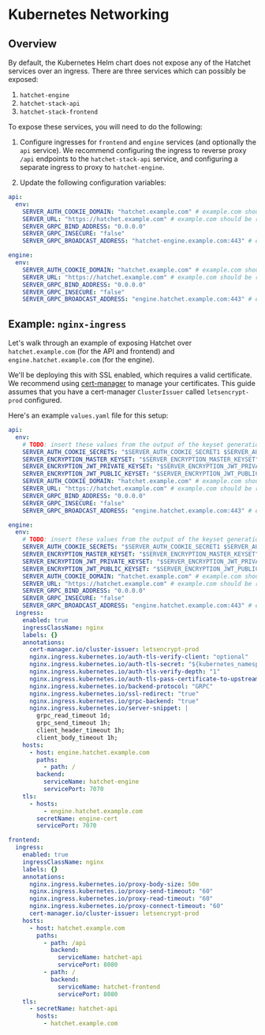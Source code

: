 # Kubernetes Networking

## Overview

By default, the Kubernetes Helm chart does not expose any of the Hatchet services over an ingress. There are three services which can possibly be exposed:

1. `hatchet-engine`
2. `hatchet-stack-api`
3. `hatchet-stack-frontend`

To expose these services, you will need to do the following:

1. Configure ingresses for `frontend` and `engine` services (and optionally the `api` service). We recommend configuring the ingress to reverse proxy `/api` endpoints to the `hatchet-stack-api` service, and configuring a separate ingress to proxy to `hatchet-engine`.

2. Update the following configuration variables:

```yaml
api:
  env:
    SERVER_AUTH_COOKIE_DOMAIN: "hatchet.example.com" # example.com should be replaced with your domain
    SERVER_URL: "https://hatchet.example.com" # example.com should be replaced with your domain
    SERVER_GRPC_BIND_ADDRESS: "0.0.0.0"
    SERVER_GRPC_INSECURE: "false"
    SERVER_GRPC_BROADCAST_ADDRESS: "hatchet-engine.example.com:443" # example.com should be replaced with your domain

engine:
  env:
    SERVER_AUTH_COOKIE_DOMAIN: "hatchet.example.com" # example.com should be replaced with your domain
    SERVER_URL: "https://hatchet.example.com" # example.com should be replaced with your domain
    SERVER_GRPC_BIND_ADDRESS: "0.0.0.0"
    SERVER_GRPC_INSECURE: "false"
    SERVER_GRPC_BROADCAST_ADDRESS: "engine.hatchet.example.com:443" # example.com should be replaced with your domain
```

## Example: `nginx-ingress`

Let's walk through an example of exposing Hatchet over `hatchet.example.com` (for the API and frontend) and `engine.hatchet.example.com` (for the engine).

We'll be deploying this with SSL enabled, which requires a valid certificate. We recommend using [cert-manager](https://cert-manager.io/docs/) to manage your certificates. This guide assumes that you have a cert-manager `ClusterIssuer` called `letsencrypt-prod` configured.

Here's an example `values.yaml` file for this setup:

```yaml
api:
  env:
    # TODO: insert these values from the output of the keyset generation command
    SERVER_AUTH_COOKIE_SECRETS: "$SERVER_AUTH_COOKIE_SECRET1 $SERVER_AUTH_COOKIE_SECRET2"
    SERVER_ENCRYPTION_MASTER_KEYSET: "$SERVER_ENCRYPTION_MASTER_KEYSET"
    SERVER_ENCRYPTION_JWT_PRIVATE_KEYSET: "$SERVER_ENCRYPTION_JWT_PRIVATE_KEYSET"
    SERVER_ENCRYPTION_JWT_PUBLIC_KEYSET: "$SERVER_ENCRYPTION_JWT_PUBLIC_KEYSET"
    SERVER_AUTH_COOKIE_DOMAIN: "hatchet.example.com" # example.com should be replaced with your domain
    SERVER_URL: "https://hatchet.example.com" # example.com should be replaced with your domain
    SERVER_GRPC_BIND_ADDRESS: "0.0.0.0"
    SERVER_GRPC_INSECURE: "false"
    SERVER_GRPC_BROADCAST_ADDRESS: "engine.hatchet.example.com:443" # example.com should be replaced with your domain

engine:
  env:
    # TODO: insert these values from the output of the keyset generation command
    SERVER_AUTH_COOKIE_SECRETS: "$SERVER_AUTH_COOKIE_SECRET1 $SERVER_AUTH_COOKIE_SECRET2"
    SERVER_ENCRYPTION_MASTER_KEYSET: "$SERVER_ENCRYPTION_MASTER_KEYSET"
    SERVER_ENCRYPTION_JWT_PRIVATE_KEYSET: "$SERVER_ENCRYPTION_JWT_PRIVATE_KEYSET"
    SERVER_ENCRYPTION_JWT_PUBLIC_KEYSET: "$SERVER_ENCRYPTION_JWT_PUBLIC_KEYSET"
    SERVER_AUTH_COOKIE_DOMAIN: "hatchet.example.com" # example.com should be replaced with your domain
    SERVER_URL: "https://hatchet.example.com" # example.com should be replaced with your domain
    SERVER_GRPC_BIND_ADDRESS: "0.0.0.0"
    SERVER_GRPC_INSECURE: "false"
    SERVER_GRPC_BROADCAST_ADDRESS: "engine.hatchet.example.com:443" # example.com should be replaced with your domain
  ingress:
    enabled: true
    ingressClassName: nginx
    labels: {}
    annotations:
      cert-manager.io/cluster-issuer: letsencrypt-prod
      nginx.ingress.kubernetes.io/auth-tls-verify-client: "optional"
      nginx.ingress.kubernetes.io/auth-tls-secret: "${kubernetes_namespace.cloud.metadata[0].name}/engine-cert"
      nginx.ingress.kubernetes.io/auth-tls-verify-depth: "1"
      nginx.ingress.kubernetes.io/auth-tls-pass-certificate-to-upstream: "true"
      nginx.ingress.kubernetes.io/backend-protocol: "GRPC"
      nginx.ingress.kubernetes.io/ssl-redirect: "true"
      nginx.ingress.kubernetes.io/grpc-backend: "true"
      nginx.ingress.kubernetes.io/server-snippet: |
        grpc_read_timeout 1d;
        grpc_send_timeout 1h;
        client_header_timeout 1h;
        client_body_timeout 1h;
    hosts:
      - host: engine.hatchet.example.com
        paths:
          - path: /
        backend:
          serviceName: hatchet-engine
          servicePort: 7070
    tls:
      - hosts:
          - engine.hatchet.example.com
        secretName: engine-cert
        servicePort: 7070

frontend:
  ingress:
    enabled: true
    ingressClassName: nginx
    labels: {}
    annotations:
      nginx.ingress.kubernetes.io/proxy-body-size: 50m
      nginx.ingress.kubernetes.io/proxy-send-timeout: "60"
      nginx.ingress.kubernetes.io/proxy-read-timeout: "60"
      nginx.ingress.kubernetes.io/proxy-connect-timeout: "60"
      cert-manager.io/cluster-issuer: letsencrypt-prod
    hosts:
      - host: hatchet.example.com
        paths:
          - path: /api
            backend:
              serviceName: hatchet-api
              servicePort: 8080
          - path: /
            backend:
              serviceName: hatchet-frontend
              servicePort: 8080
    tls:
      - secretName: hatchet-api
        hosts:
          - hatchet.example.com
```

